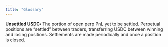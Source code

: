 ```yaml
---
title: "Glossary"
---
```


**Unsettled USDC:** The portion of open perp PnL yet to be settled. Perpetual positions are “settled” between traders, transferring USDC between winning and losing positions. Settlements are made periodically and once a position is closed. 